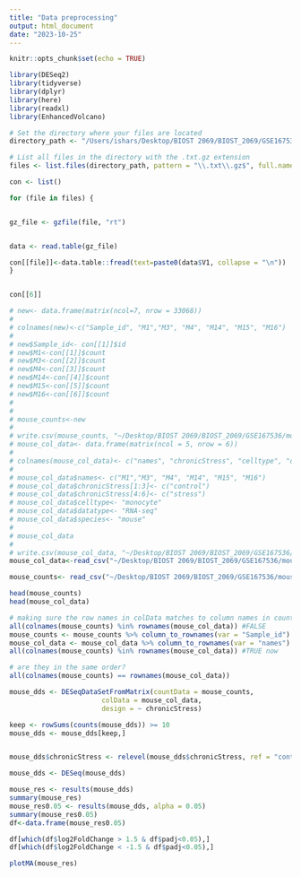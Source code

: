 ```yaml
---
title: "Data preprocessing"
output: html_document
date: "2023-10-25"
---
```


```r
knitr::opts_chunk$set(echo = TRUE)
```

```r
library(DESeq2)
library(tidyverse)
library(dplyr)
library(here)
library(readxl)
library(EnhancedVolcano)
```


```r
# Set the directory where your files are located
directory_path <- "/Users/ishars/Desktop/BIOST 2069/BIOST_2069/GSE167536/GSE167536_RAW"

# List all files in the directory with the .txt.gz extension
files <- list.files(directory_path, pattern = "\\.txt\\.gz$", full.names = TRUE)

con <- list()

for (file in files) {


gz_file <- gzfile(file, "rt")


data <- read.table(gz_file)

con[[file]]<-data.table::fread(text=paste0(data$V1, collapse = "\n"))
}


con[[6]]

# new<- data.frame(matrix(ncol=7, nrow = 33068))
# 
# colnames(new)<-c("Sample_id", "M1","M3", "M4", "M14", "M15", "M16")
# 
# new$Sample_id<- con[[1]]$id
# new$M1<-con[[1]]$count
# new$M3<-con[[2]]$count
# new$M4<-con[[3]]$count
# new$M14<-con[[4]]$count
# new$M15<-con[[5]]$count
# new$M16<-con[[6]]$count
# 
# 
# mouse_counts<-new
# 
# write.csv(mouse_counts, "~/Desktop/BIOST 2069/BIOST_2069/GSE167536/mouse_counts.csv", row.names=F)
# mouse_col_data<- data.frame(matrix(ncol = 5, nrow = 6))
# 
# colnames(mouse_col_data)<- c("names", "chronicStress", "celltype", "datatype", "species")
# 
# mouse_col_data$names<- c("M1","M3", "M4", "M14", "M15", "M16")
# mouse_col_data$chronicStress[1:3]<- c("control")
# mouse_col_data$chronicStress[4:6]<- c("stress")
# mouse_col_data$celltype<- "monocyte"
# mouse_col_data$datatype<- "RNA-seq"
# mouse_col_data$species<- "mouse"
# 
# mouse_col_data
# 
# write.csv(mouse_col_data, "~/Desktop/BIOST 2069/BIOST_2069/GSE167536/mouse_Coldata.csv", row.names=FALSE)
mouse_col_data<-read_csv("~/Desktop/BIOST 2069/BIOST_2069/GSE167536/mouse_Coldata.csv")

mouse_counts<- read_csv("~/Desktop/BIOST 2069/BIOST_2069/GSE167536/mouse_counts.csv")

```


```r
head(mouse_counts)
head(mouse_col_data)
```

```r
# making sure the row names in colData matches to column names in counts_data
all(colnames(mouse_counts) %in% rownames(mouse_col_data)) #FALSE
mouse_counts <- mouse_counts %>% column_to_rownames(var = "Sample_id")
mouse_col_data <- mouse_col_data %>% column_to_rownames(var = "names")
all(colnames(mouse_counts) %in% rownames(mouse_col_data)) #TRUE now

# are they in the same order?
all(colnames(mouse_counts) == rownames(mouse_col_data))
```

```r

mouse_dds <- DESeqDataSetFromMatrix(countData = mouse_counts,
                       colData = mouse_col_data,
                       design = ~ chronicStress)

keep <- rowSums(counts(mouse_dds)) >= 10
mouse_dds <- mouse_dds[keep,]


mouse_dds$chronicStress <- relevel(mouse_dds$chronicStress, ref = "control")
```

```r
mouse_dds <- DESeq(mouse_dds)

mouse_res <- results(mouse_dds)
summary(mouse_res)
mouse_res0.05 <- results(mouse_dds, alpha = 0.05)
summary(mouse_res0.05)
df<-data.frame(mouse_res0.05)

df[which(df$log2FoldChange > 1.5 & df$padj<0.05),] 
df[which(df$log2FoldChange < -1.5 & df$padj<0.05),]

```

```r
plotMA(mouse_res)

```
